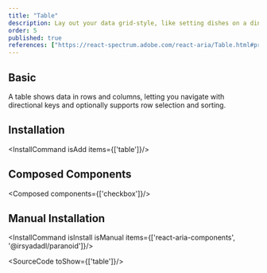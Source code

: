 ```yaml
---
title: "Table"
description: Lay out your data grid-style, like setting dishes on a dinner table clear and organized, perfect for comparison and review..
order: 5
published: true
references: ["https://react-spectrum.adobe.com/react-aria/Table.html#props", "https://paranoid.irsyad.co"]
---
```


## Basic
A table shows data in rows and columns, letting you navigate with directional keys and optionally supports row selection and sorting.
<How isCenter={false} withNoPadding copyButton={false} isCenter={false} toUse="collections/table-demo" />

## Installation
<InstallCommand isAdd items={['table']}/>

## Composed Components
<Composed components={['checkbox']}/>

## Manual Installation

<InstallCommand isInstall isManual items={['react-aria-components', '@irsyadadl/paranoid']}/>

<SourceCode toShow={['table']}/>
